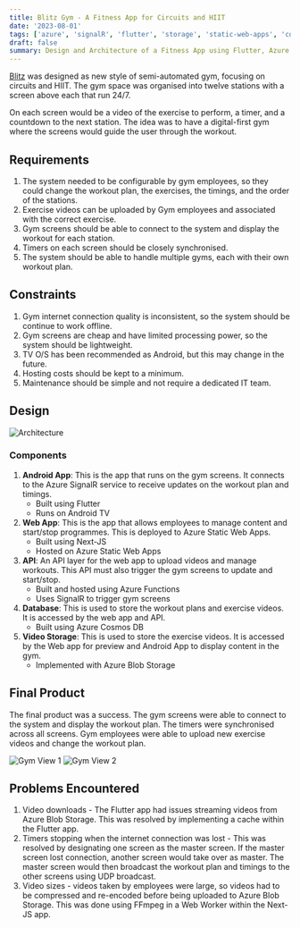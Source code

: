 ```yaml
---
title: Blitz Gym - A Fitness App for Circuits and HIIT
date: '2023-08-01'
tags: ['azure', 'signalR', 'flutter', 'storage', 'static-web-apps', 'cosmos-db', 'blitz-gym']
draft: false
summary: Design and Architecture of a Fitness App using Flutter, Azure Static Web Apps, SignalR, and Cosmos DB
---
```


[Blitz](https://www.blitzhiit.co.uk/) was designed as new style of semi-automated gym, 
focusing on circuits and HIIT. The gym space
was organised into twelve stations with a screen above each that run 24/7. 

On each screen would be a video of the exercise to perform, a timer, and a
countdown to the next station. The idea was to have a digital-first gym where
the screens would guide the user through the workout.

## Requirements

1. The system needed to be configurable by gym employees, so they could change the
workout plan, the exercises, the timings, and the order of the stations.
2. Exercise videos can be uploaded by Gym employees and associated with the correct exercise.
3. Gym screens should be able to connect to the system and display the workout for each station.
4. Timers on each screen should be closely synchronised.
4. The system should be able to handle multiple gyms, each with their own workout plan.

## Constraints

1. Gym internet connection quality is inconsistent, so the system should be continue to work offline.
2. Gym screens are cheap and have limited processing power, so the system should be lightweight.
3. TV O/S has been recommended as Android, but this may change in the future.
4. Hosting costs should be kept to a minimum.
5. Maintenance should be simple and not require a dedicated IT team.

## Design

![Architecture](/static/images/blitz.svg)

### Components

1. **Android App**: This is the app that runs on the gym screens. It connects to the Azure SignalR service to receive updates on the workout plan and timings.
    - Built using Flutter
    - Runs on Android TV
2. **Web App**: This is the app that allows employees to manage content and start/stop programmes. This is deployed to Azure Static Web Apps.
    - Built using Next-JS
    - Hosted on Azure Static Web Apps
3. **API**: An API layer for the web app to upload videos and manage workouts. This API must also trigger the gym screens to update and start/stop.
    - Built and hosted using Azure Functions
    - Uses SignalR to trigger gym screens
5. **Database**: This is used to store the workout plans and exercise videos. It is accessed by the web app and API.
    - Built using Azure Cosmos DB
6. **Video Storage**: This is used to store the exercise videos. It is accessed by the Web app for preview and Android App to display content in the gym.
    - Implemented with Azure Blob Storage

## Final Product

The final product was a success. The gym screens were able to connect to the system and display the workout plan. The timers were synchronised across all screens. Gym employees were able to upload new exercise videos and change the workout plan.

![Gym View 1](/static/images/blitz_1.jpeg)
![Gym View 2](/static/images/blitz_2.jpeg)

## Problems Encountered

1. Video downloads - The Flutter app had issues streaming videos from Azure Blob Storage. This was resolved by implementing a cache within the Flutter app.
2. Timers stopping when the internet connection was lost - This was resolved by designating one screen as the master screen. If the master screen lost connection, another screen would take over as master.
The master screen would then broadcast the workout plan and timings to the other screens using UDP broadcast.
3. Video sizes - videos taken by employees were large, so videos had to be compressed and re-encoded before being uploaded to Azure Blob Storage.
This was done using FFmpeg in a Web Worker within the Next-JS app.
